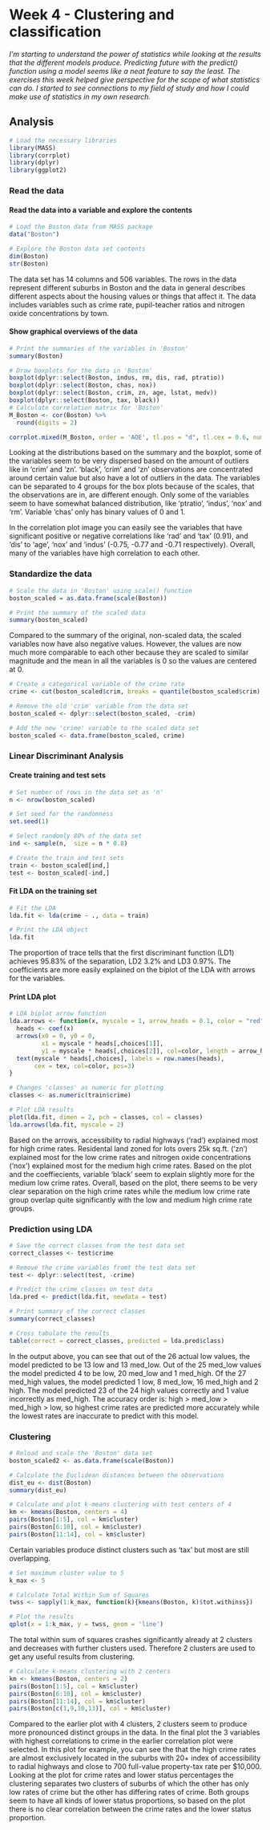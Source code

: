 # Week 4 - Clustering and classification

*I'm starting to understand the power of statistics while looking at the results that the different models produce. Predicting future with the predict() function using a model seems like a neat feature to say the least. The exercises this week helped give perspective for the scope of what statistics can do. I started to see connections to my field of study and how I could make use of statistics in my own research.*


## Analysis

```r
# Load the necessary libraries
library(MASS)
library(corrplot)
library(dplyr)
library(ggplot2)
```


### Read the data

#### Read the data into a variable and explore the contents

```r
# Load the Boston data from MASS package
data("Boston")

# Explore the Boston data set contents
dim(Boston)
str(Boston)
```

The data set has 14 columns and 506 variables. The rows in the data represent different suburbs in Boston and the data in general describes different aspects about the housing values or things that affect it. The data includes variables such as crime rate, pupil-teacher ratios and nitrogen oxide concentrations by town.

#### Show graphical overviews of the data

```r
# Print the summaries of the variables in 'Boston'
summary(Boston)

# Draw boxplots for the data in 'Boston'
boxplot(dplyr::select(Boston, indus, rm, dis, rad, ptratio))
boxplot(dplyr::select(Boston, chas, nox))
boxplot(dplyr::select(Boston, crim, zn, age, lstat, medv))
boxplot(dplyr::select(Boston, tax, black))
# Calculate correlation matrix for 'Boston'
M_Boston <- cor(Boston) %>% 
  round(digits = 2)

corrplot.mixed(M_Boston, order = 'AOE', tl.pos = "d", tl.cex = 0.6, number.cex = 0.7)
```

Looking at the distributions based on the summary and the boxplot, some of the variables seem to be very dispersed based on the amount of outliers like in 'crim' and 'zn'. 'black', 'crim' and 'zn' observations are concentrated around certain value but also have a lot of outliers in the data. The variables can be separated to 4 groups for the box plots because of the scales, that the observations are in, are different enough. Only some of the variables seem to have somewhat balanced distribution, like 'ptratio', 'indus', 'nox' and 'rm'. Variable 'chas' only has binary values of 0 and 1.

In the correlation plot image you can easily see the variables that have significant positive or negative correlations like 'rad' and 'tax' (0.91), and 'dis' to 'age', 'nox' and 'indus' (-0.75, -0.77 and -0.71 respectively). Overall, many of the variables have high correlation to each other.


### Standardize the data

```r
# Scale the data in 'Boston' using scale() function
boston_scaled = as.data.frame(scale(Boston))

# Print the summary of the scaled data
summary(boston_scaled)
```

Compared to the summary of the original, non-scaled data, the scaled variables now have also negative values. However, the values are now much more comparable to each other because they are scaled to similar magnitude and the mean in all the variables is 0 so the values are centered at 0.

```r
# Create a categorical variable of the crime rate
crime <- cut(boston_scaled$crim, breaks = quantile(boston_scaled$crim), include.lowest = TRUE, labels = c("low", "med_low", "med_high", "high"))

# Remove the old 'crim' variable from the data set
boston_scaled <- dplyr::select(boston_scaled, -crim)

# Add the new 'crime' variable to the scaled data set
boston_scaled <- data.frame(boston_scaled, crime)
```

### Linear Discriminant Analysis

#### Create training and test sets

```r
# Set number of rows in the data set as 'n'
n <- nrow(boston_scaled)

# Set seed for the randomness
set.seed(1)

# Select randomly 80% of the data set
ind <- sample(n,  size = n * 0.8)

# Create the train and test sets
train <- boston_scaled[ind,]
test <- boston_scaled[-ind,]
```

#### Fit LDA on the training set

```r
# Fit the LDA
lda.fit <- lda(crime ~ ., data = train)

# Print the LDA object
lda.fit
```

The proportion of trace tells that the first discriminant function (LD1) achieves 95.83% of the separation, LD2 3.2% and LD3 0.97%. The coefficients are more easily explained on the biplot of the LDA with arrows for the variables.

#### Print LDA plot

```r
# LDA biplot arrow function
lda.arrows <- function(x, myscale = 1, arrow_heads = 0.1, color = "red", tex = 0.75, choices = c(1,2)){
  heads <- coef(x)
  arrows(x0 = 0, y0 = 0, 
         x1 = myscale * heads[,choices[1]], 
         y1 = myscale * heads[,choices[2]], col=color, length = arrow_heads)
  text(myscale * heads[,choices], labels = row.names(heads), 
       cex = tex, col=color, pos=3)
}

# Changes 'classes' as numeric for plotting
classes <- as.numeric(train$crime)

# Plot LDA results
plot(lda.fit, dimen = 2, pch = classes, col = classes)
lda.arrows(lda.fit, myscale = 2)
```

Based on the arrows, accessibility to radial highways ('rad') explained most for high crime rates. Residental land zoned for lots overs 25k sq.ft. ('zn') explained most for the low crime rates and nitrogen oxide concentrations ('nox') explained most for the medium high crime rates. Based on the plot and the coeffiecients, variable 'black' seem to explain slightly more for the medium low crime rates. Overall, based on the plot, there seems to be very clear separation on the high crime rates while the medium low crime rate group overlap quite significantly with the low and medium high crime rate groups.

### Prediction using LDA

```r
# Save the correct classes from the test data set
correct_classes <- test$crime

# Remove the crime variables fromt the test data set
test <- dplyr::select(test, -crime)

# Predict the crime classes on test data
lda.pred <- predict(lda.fit, newdata = test)

# Print summary of the correct classes
summary(correct_classes)

# Cross tabulate the results
table(correct = correct_classes, predicted = lda.pred$class)
```

In the output above, you can see that out of the 26 actual low values, the model predicted to be 13 low and 13 med_low. Out of the 25 med_low values the model predicted 4 to be low, 20 med_low and 1 med_high. Of the 27 med_high values, the model predicted 1 low, 8 med_low, 16 med_high and 2 high. The model predicted 23 of the 24 high values correctly and 1 value incorrectly as med_high. The accuracy order is: high > med_low > med_high > low, so highest crime rates are predicted more accurately while the lowest rates are inaccurate to predict with this model.

### Clustering

```r
# Reload and scale the 'Boston' data set
boston_scaled2 <- as.data.frame(scale(Boston))

# Calculate the Euclidean distances between the observations
dist_eu <- dist(Boston)
summary(dist_eu)

# Calculate and plot k-means clustering with test centers of 4
km <- kmeans(Boston, centers = 4)
pairs(Boston[1:5], col = km$cluster)
pairs(Boston[6:10], col = km$cluster)
pairs(Boston[11:14], col = km$cluster)
```

Certain variables produce distinct clusters such as 'tax' but most are still overlapping.

```r
# Set maximum cluster value to 5
k_max <- 5

# Calculate Total Within Sum of Squares
twss <- sapply(1:k_max, function(k){kmeans(Boston, k)$tot.withinss})

# Plot the results
qplot(x = 1:k_max, y = twss, geom = 'line')
```

The total within sum of squares crashes significantly already at 2 clusters and decreases with further clusters used. Therefore 2 clusters are used to get any useful results from clustering.

```r
# Calculate k-means clustering with 2 centers
km <- kmeans(Boston, centers = 2)
pairs(Boston[1:5], col = km$cluster)
pairs(Boston[6:10], col = km$cluster)
pairs(Boston[11:14], col = km$cluster)
pairs(Boston[c(1,9,10,13)], col = km$cluster)
```

Compared to the earlier plot with 4 clusters, 2 clusters seem to produce more pronounced distinct groups in the data. In the final plot the 3 variables with highest correlations to crime in the earlier correlation plot were selected. In this plot for example, you can see the that the high crime rates are almost exclusively located in the suburbs with 20+ index of accessibility to radial highways and close to 700 full-value property-tax rate per $10,000. Looking at the plot for crime rates and lower status percentages the clustering separates two clusters of suburbs of which the other has only low rates of crime but the other has differing rates of crime. Both groups seem to have all kinds of lower status proportions, so based on the plot there is no clear correlation between the crime rates and the lower status proportion.
